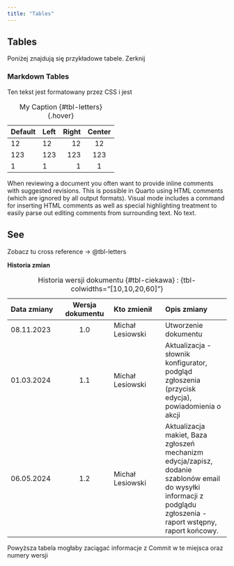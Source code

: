 ```yaml
---
title: "Tables"
---
```


## Tables

Poniżej znajdują się przykładowe tabele. Zerknij

### Markdown Tables

::: my-text
Ten tekst jest formatowany przez CSS i jest
:::

::: my-table
| Default | Left | Right | Center |
|---------|:-----|------:|:------:|
| 12      | 12   |    12 |   12   |
| 123     | 123  |   123 |  123   |
| 1       | 1    |     1 |   1    |

: My Caption {#tbl-letters} {.hover}
:::

When reviewing a document you often want to provide inline comments with suggested revisions. This is possible in Quarto using HTML comments (which are ignored by all output formats). Visual mode includes a command for inserting HTML comments as well as special highlighting <!--# I to jest komentarz --> treatment to easily parse out editing <!--# czcz -->comments from surrounding text. No text.

## See

Zobacz tu cross reference -\> @tbl-letters

**Historia zmian**

::: my-table
| Data zmiany | Wersja dokumentu | Kto zmienił      | Opis zmiany                                                                                                                                                       |
|:----------------|:---------------:|:----------------|:--------------------|
| 08.11.2023  |       1.0        | Michał Lesiowski | Utworzenie dokumentu                                                                                                                                              |
| 01.03.2024  |       1.1        | Michał Lesiowski | Aktualizacja - słownik konfigurator, podgląd zgłoszenia (przycisk edycja), powiadomienia o akcji                                                                  |
| 06.05.2024  |       1.2        | Michał Lesiowski | Aktualizacja makiet, Baza zgłoszeń mechanizm edycja/zapisz, dodanie szablonów email do wysyłki informacji z podglądu zgłoszenia - raport wstępny, raport końcowy. |

: Historia wersji dokumentu {#tbl-ciekawa}
: {tbl-colwidths="[10,10,20,60]"}
:::

Powyższa tabela mogłaby zaciągać informacje z Commit w te miejsca oraz numery wersji
